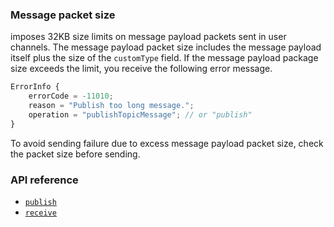 <PlatformWrapper platform="android">


### Message packet size

<Vg k="MESS_SDK" /> imposes 32KB size limits on message payload packets sent in user channels. The message payload packet size includes the message payload itself plus the size of the `customType` field. If the message payload package size exceeds the limit, you receive the following error message.

```js
ErrorInfo {
    errorCode = -11010;
    reason = "Publish too long message.";
    operation = "publishTopicMessage"; // or "publish"
}
```

To avoid sending failure due to excess message payload packet size, check the packet size before sending.

### API reference

- [`publish`](../reference/api#messagepublishpropsag_platform)
- [`receive`](../reference/api#receive)

</PlatformWrapper>
